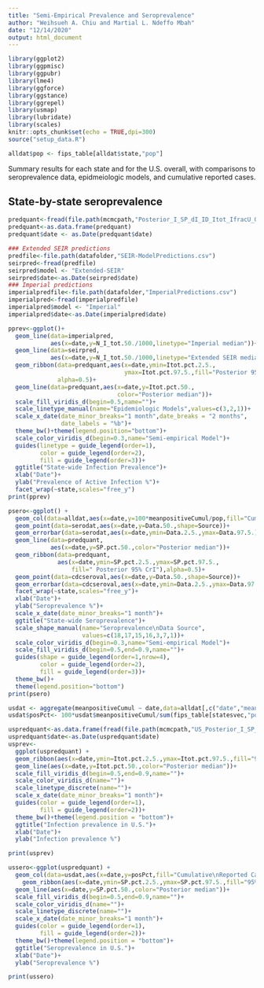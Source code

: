 ```yaml
---
title: "Semi-Empirical Prevalence and Seroprevalence"
author: "Weihsueh A. Chiu and Martial L. Ndeffo Mbah"
date: "12/14/2020"
output: html_document
---
```


```r
library(ggplot2)
library(ggpmisc)
library(ggpubr)
library(lme4)
library(ggforce)
library(ggstance)
library(ggrepel)
library(usmap)
library(lubridate)
library(scales)
knitr::opts_chunk$set(echo = TRUE,dpi=300)
source("setup_data.R")

alldat$pop <- fips_table[alldat$state,"pop"]

```

Summary results for each state and for the U.S. overall, with comparisons to seroprevalence data, epidmeiologic models, and cumulative reported cases.

## State-by-state seroprevalence

```r

predquant<-fread(file.path(mcmcpath,"Posterior_I_SP_dI_ID_Itot_IfracU_Quantiles.csv"))
predquant<-as.data.frame(predquant)
predquant$date <- as.Date(predquant$date)

### Extended SEIR predictions
predfile<-file.path(datafolder,"SEIR-ModelPredictions.csv")
seirpred<-fread(predfile)
seirpred$model <- "Extended-SEIR"
seirpred$date<-as.Date(seirpred$date)
### Imperial predictions
imperialpredfile<-file.path(datafolder,"ImperialPredictions.csv")
imperialpred<-fread(imperialpredfile)
imperialpred$model <- "Imperial"
imperialpred$date<-as.Date(imperialpred$date)

pprev<-ggplot()+
  geom_line(data=imperialpred,
            aes(x=date,y=N_I_tot.50./1000,linetype="Imperial median"))+
  geom_line(data=seirpred,
            aes(x=date,y=N_I_tot.50./1000,linetype="Extended SEIR median"))+
  geom_ribbon(data=predquant,aes(x=date,ymin=Itot.pct.2.5.,
                                 ymax=Itot.pct.97.5.,fill="Posterior 95% CrI"),
              alpha=0.5)+
  geom_line(data=predquant,aes(x=date,y=Itot.pct.50.,
                               color="Posterior median"))+
  scale_fill_viridis_d(begin=0.5,name="")+
  scale_linetype_manual(name="Epidemiologic Models",values=c(3,2,1))+
  scale_x_date(date_minor_breaks="1 month",date_breaks = "2 months",
               date_labels = "%b")+  
  theme_bw()+theme(legend.position="bottom")+
  scale_color_viridis_d(begin=0.3,name="Semi-empirical Model")+
  guides(linetype = guide_legend(order=1),
         color = guide_legend(order=2),
         fill = guide_legend(order=3))+
  ggtitle("State-wide Infection Prevalence")+
  xlab("Date")+
  ylab("Prevalence of Active Infection %")+
  facet_wrap(~state,scales="free_y")
print(pprev)

psero<-ggplot() + 
  geom_col(data=alldat,aes(x=date,y=100*meanpositiveCumul/pop,fill="Cumulative\nReported Cases"))+
  geom_point(data=serodat,aes(x=date,y=Data.50.,shape=Source))+
  geom_errorbar(data=serodat,aes(x=date,ymin=Data.2.5.,ymax=Data.97.5.))+
  geom_line(data=predquant,
            aes(x=date,y=SP.pct.50.,color="Posterior median"))+
  geom_ribbon(data=predquant,
              aes(x=date,ymin=SP.pct.2.5.,ymax=SP.pct.97.5.,
                  fill=" Posterior 95% CrI"),alpha=0.5)+
  geom_point(data=cdcseroval,aes(x=date,y=Data.50.,shape=Source))+
  geom_errorbar(data=cdcseroval,aes(x=date,ymin=Data.2.5.,ymax=Data.97.5.))+
  facet_wrap(~state,scales="free_y")+
  xlab("Date")+
  ylab("Seroprevalence %")+
  scale_x_date(date_minor_breaks="1 month")+
  ggtitle("State-wide Seroprevalence")+
  scale_shape_manual(name="Seroprevalence\nData Source",
                     values=c(18,17,15,16,3,7,1))+
  scale_color_viridis_d(begin=0.3,name="Semi-empirical Model")+
  scale_fill_viridis_d(begin=0.5,end=0.9,name="")+
  guides(shape = guide_legend(order=1,nrow=4),
         color = guide_legend(order=2),
         fill = guide_legend(order=3))+
  theme_bw()+
  theme(legend.position="bottom")
print(psero)

```


```r

usdat <- aggregate(meanpositiveCumul ~ date,data=alldat[,c("date","meanpositiveCumul")],sum)
usdat$posPct<- 100*usdat$meanpositiveCumul/sum(fips_table[statesvec,"pop"])

uspredquant<-as.data.frame(fread(file.path(mcmcpath,"US_Posterior_I_SP_dI_ID_Itot_IfracU_Quantiles.csv")))
uspredquant$date<-as.Date(uspredquant$date)
usprev<-
  ggplot(uspredquant) + 
  geom_ribbon(aes(x=date,ymin=Itot.pct.2.5.,ymax=Itot.pct.97.5.,fill="95% CrI"))+
  geom_line(aes(x=date,y=Itot.pct.50.,color="Posterior median"))+
  scale_fill_viridis_d(begin=0.5,end=0.9,name="")+
  scale_color_viridis_d(name="")+
  scale_linetype_discrete(name="")+
  scale_x_date(date_minor_breaks="1 month")+
  guides(color = guide_legend(order=1),
         fill = guide_legend(order=2))+
  theme_bw()+theme(legend.position = "bottom")+
  ggtitle("Infection prevalence in U.S.")+
  xlab("Date")+
  ylab("Infection prevalence %")

print(usprev)

ussero<-ggplot(uspredquant) + 
  geom_col(data=usdat,aes(x=date,y=posPct,fill="Cumulative\nReported Cases"))+
    geom_ribbon(aes(x=date,ymin=SP.pct.2.5.,ymax=SP.pct.97.5.,fill="95% CrI"))+
  geom_line(aes(x=date,y=SP.pct.50.,color="Posterior median"))+
  scale_fill_viridis_d(begin=0.5,end=0.9,name="")+
  scale_color_viridis_d(name="")+
  scale_linetype_discrete(name="")+
  scale_x_date(date_minor_breaks="1 month")+
  guides(color = guide_legend(order=1),
         fill = guide_legend(order=2))+
  theme_bw()+theme(legend.position = "bottom")+
  ggtitle("Seroprevalence in U.S.")+
  xlab("Date")+
  ylab("Seroprevalence %")

print(ussero)
```
